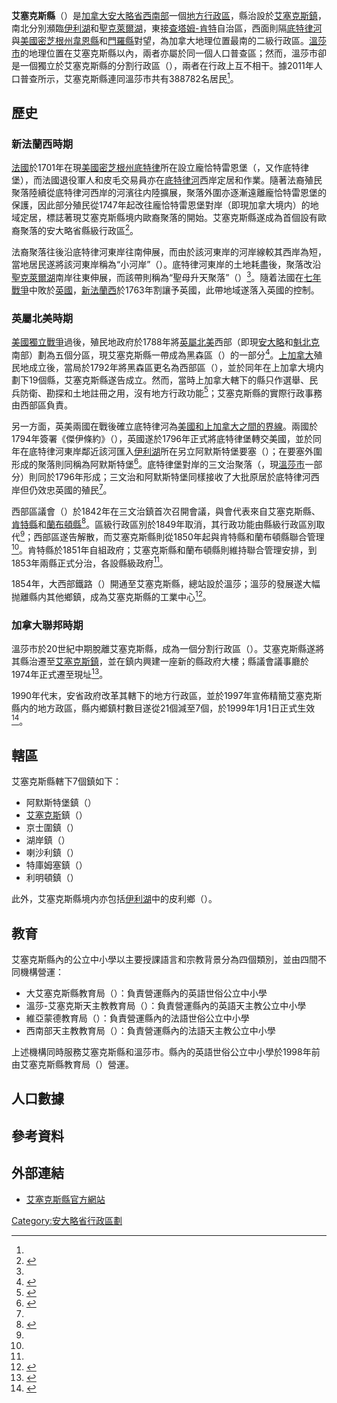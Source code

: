 {{noteTA
|G1=地名
|1=zh-hans:艾塞克斯;zh-hk:雅息士;zh-mo:雅息士;zh-tw:艾塞克斯;
|2=zh-hans:查塔姆;zh-hk:漆咸;zh-mo:漆咸;zh-tw:查塔姆;
|3=zh-hans:肯特;zh-hk:根德;zh-mo:根德;zh-tw:肯特;
|4=zh-hans:密歇根;zh-hk:密芝根;zh-mo:密芝根;zh-tw:密西根;
|5=zh-hans:门罗;zh-hk:夢露;zh-mo:夢露;zh-tw:門羅;
|6=zh-hans:桑德维奇;zh-hk:三文治;zh-mo:三文治;zh-tw:桑德維奇;
|7=zh-hans:金斯维尔;zh-hk:京士圍;zh-mo:京士圍;zh-tw:金斯維爾;
}}
{{Infobox settlement
|official_name           = 艾塞克斯縣
|native_name             = {{lang|en|Essex County}}
|settlement_type         = [[安大略省行政区划|县（上层次）]]
|nickname                =
|motto                   =
|image_skyline           = 
|imagesize               = 
|image_caption           = 
|image_flag              =
|image_seal              =
|image_map               = Map of Ontario ESSEX.svg
|mapsize                 = 280px
|map_caption             = 艾塞克斯縣在安大略省的位置
|image_map1              =
|mapsize1                = 280px
|map_caption1            = 艾塞克斯縣轄下鎮鄉
|coordinates_display     = inline,title
|coordinates_region      = CA-ON
|subdivision_type        = 國家
|subdivision_type1       = [[加拿大行政區劃|省]]
|subdivision_name        = {{CAN}}
|subdivision_name1       = {{ON}}
|government_type        = 县政府
|leader_title            = 县长
|leader_name             = Gary McNamara （特库姆塞镇镇长）
|leader_title1            = 副县长
|leader_name1             = Nelson Santos （金斯维尔镇镇长）
|established_title       = 成立
|established_date        = 1792年
|area_footnotes          = <ref name="cp2011a"/>
|area_total_km2          =
|area_land_km2           = 1850.78
|area_water_km2          =
|area_water_percent      =
|area_urban_km2          =
|population_as_of        = 2011年
|population_note         =
|population_total        = 388782
|population_footnotes    = <ref name="cp2011a">{{cite web |url=http://www12.statcan.gc.ca/census-recensement/2011/dp-pd/prof/details/page.cfm?Lang=E&Geo1=CD&Code1=3537&Geo2=PR&Code2=35&Data=Count&SearchText=essex&SearchType=Begins&SearchPR=35&B1=All&Custom=&TABID=1 |title=Essex County census profile |publisher=Statistics Canada |work=Canada 2011 Census |accessdate=2014-03-26}}</ref>
|population_metro       =
|population_urban       =
|population_density_km2 = 210.1
|timezone               = [[北美東部時區|EST]]
|utc_offset             = −5
|timezone_DST           = [[北美東部時區|EDT]]
|utc_offset_DST         = −4
|latd=42 |latm=10 |latNS=N
|longd=82 |longm=47 |longEW=W
|elevation_m            =
|website                = [http://www.countyofessex.on.ca/ countyofessex.on.ca]
|footnotes              =
}}

'''艾塞克斯縣'''（{{lang-en|Essex County}}）是[[加拿大|加拿大]][[安大略省|安大略省]][[南安大略|西南部]]一個[[安大略省行政區劃|地方行政區]]，縣治設於[[艾塞克斯_(安大略省)|艾塞克斯鎮]]，南北分別瀕臨[[伊利湖|伊利湖]]和[[聖克萊爾湖_(北美洲)|聖克萊爾湖]]，東接[[查塔姆-肯特|查塔姆-肯特]]自治區，西面則隔[[底特律河|底特律河]]與[[美國|美國]][[密芝根州|密芝根州]][[韋恩縣_(密歇根州)|韋恩縣]]和[[門羅縣_(密歇根州)|門羅縣]]對望，為加拿大地理位置最南的二級行政區。[[溫莎_(安大略省)|溫莎市]]的地理位置在艾塞克斯縣以內，兩者亦屬於同一個人口普查區；然而，溫莎市卻是一個獨立於艾塞克斯縣的分割行政區（{{lang|en|separated municipality}}），兩者在行政上互不相干。據2011年人口普查所示，艾塞克斯縣連同溫莎市共有388782名居民<ref name="cp2011a"/>。

==歷史==
===新法蘭西時期===
[[法國|法國]]於1701年在現[[美國|美國]][[密芝根州|密芝根州]][[底特律|底特律]]所在設立龐恰特雷恩堡（{{lang|fr|Fort Pontchartrain}}，又作底特律堡），而法國退役軍人和皮毛交易員亦在[[底特律河|底特律河]]西岸定居和作業。隨著法裔殖民聚落陸續從底特律河西岸的河濱往内陸擴展，聚落外圍亦逐漸遠離龐恰特雷恩堡的保護，因此部分殖民從1747年起改往龐恰特雷恩堡對岸（即現加拿大境内）的地域定居，標誌著現艾塞克斯縣境内歐裔聚落的開始。艾塞克斯縣遂成為首個設有歐裔聚落的安大略省縣級行政區<ref name="hist1">{{cite web |url=http://www.countyofessex.on.ca/wps/wcm/connect/coe/coe/about+essex+county/history+of+essex+county/early+history+of+essex+county+%281792+-+1924%29/01+essex+county+first+to+be+settled |title=Essex County First To Be Settled |work=艾塞克斯縣政府 |accessdate=2014-03-26 }}{{dead link|date=2018年1月 |bot=InternetArchiveBot |fix-attempted=yes }}</ref>。

法裔聚落往後沿底特律河東岸往南伸展，而由於該河東岸的河岸線較其西岸為短，當地居民遂將該河東岸稱為“小河岸”（{{lang|fr|la Petite Côte}}）。底特律河東岸的土地耗盡後，聚落改沿[[聖克萊爾湖_(北美洲)|聖克萊爾湖]]南岸往東伸展，而該帶則稱為“聖母升天聚落”（{{lang|en|Assumption settlement}}）<ref name="hist1"/>。隨着法國在[[七年戰爭|七年戰爭]]中敗於[[英國|英國]]，[[新法蘭西|新法蘭西]]於1763年割讓予英國，此帶地域遂落入英國的控制。

===英屬北美時期===
[[美國獨立戰爭|美國獨立戰爭]]過後，殖民地政府於1788年將[[英屬北美|英屬北美]]西部（即現[[安大略|安大略]]和[[魁北克|魁北克]]南部）劃為五個分區，現艾塞克斯縣一帶成為黑森區（{{lang|en|District of Hesse}}）的一部分<ref name="hist2">{{cite web |url=http://www.countyofessex.on.ca/wps/wcm/connect/coe/coe/about+essex+county/history+of+essex+county/early+history+of+essex+county+%281792+-+1924%29/04+early+municipal+history+of+essex+county |title=Early Municipal History Of Essex County |work=艾塞克斯縣政府 |accessdate=2014-03-26 }}{{dead link|date=2018年4月 |bot=InternetArchiveBot |fix-attempted=yes }}</ref>。[[上加拿大|上加拿大]]殖民地成立後，當局於1792年將黑森區更名為西部區（{{lang|en|District of Western}}），並於同年在上加拿大境内劃下19個縣，艾塞克斯縣遂告成立。然而，當時上加拿大轄下的縣只作選舉、民兵防衛、勘探和土地註冊之用，沒有地方行政功能<ref name="MoGS">{{cite web |url=http://www.archives.gov.on.ca/en/maps/ontario-districts.aspx |title=The Changing Shape of Ontario: Early Districts and Counties 1788-1899 |work=安大略省政府 |accessdate=2014-03-26 |date=2011-12-28 |archive-date=2014-03-05 |archive-url=https://web.archive.org/web/20140305172430/http://www.archives.gov.on.ca/en/maps/ontario-districts.aspx |dead-url=yes }}</ref>；艾塞克斯縣的實際行政事務由西部區負責。

另一方面，英美兩國在戰後確立底特律河為[[美加邊境|美國和上加拿大之間的界線]]。兩國於1794年簽署《傑伊條約》（{{lang|en|Jay Treaty}}），英國遂於1796年正式將底特律堡轉交美國，並於同年在底特律河東岸鄰近該河匯入[[伊利湖|伊利湖]]所在另立阿默斯特堡要塞（{{lang|en|Fort Amherstburg}}）；在要塞外圍形成的聚落則同稱為阿默斯特堡<ref name="hist3">{{cite web |url=http://www.countyofessex.on.ca/wps/wcm/connect/coe/coe/about+essex+county/history+of+essex+county/early+history+of+essex+county+%281792+-+1924%29/02+first+towns+to+settle+in+essex+county |title=First Towns To Settle In Essex County |work=艾塞克斯縣政府 |accessdate=2014-03-26 }}{{dead link|date=2018年4月 |bot=InternetArchiveBot |fix-attempted=yes }}</ref>。底特律堡對岸的三文治聚落（{{lang|en|Sandwich}}，現[[溫莎_(安大略省)|溫莎市]]一部分）則同於1796年形成；三文治和阿默斯特堡同樣接收了大批原居於底特律河西岸但仍效忠英國的殖民<ref name="hist3"/>。

西部區議會（{{lang|en|Western District Council}}）於1842年在三文治鎮首次召開會議，與會代表來自艾塞克斯縣、[[查塔姆-肯特|肯特縣]]和[[蘭布頓縣|蘭布頓縣]]<ref name="hist4">{{cite web |url=http://www.countyofessex.on.ca/wps/wcm/connect/coe/coe/about+essex+county/history+of+essex+county/early+history+of+essex+county+%281792+-+1924%29/07+western+district+council+first+meeting |title=Western District Council First Meeting |work=艾塞克斯縣政府 |accessdate=2014-03-26 |deadurl=yes |archiveurl=https://web.archive.org/web/20140326031423/http://www.countyofessex.on.ca/wps/wcm/connect/coe/coe/about%20essex%20county/history%20of%20essex%20county/early%20history%20of%20essex%20county%20%281792%20-%201924%29/07%20western%20district%20council%20first%20meeting |archivedate=2014-03-26 }}</ref>。區級行政區別於1849年取消，其行政功能由縣級行政區別取代<ref name="MoGS"/>；西部區遂告解散，而艾塞克斯縣則從1850年起與肯特縣和蘭布頓縣聯合管理<ref name="hist4"/>。肯特縣於1851年自組政府；艾塞克斯縣和蘭布頓縣則維持聯合管理安排，到1853年兩縣正式分治，各設縣級政府<ref name="hist4"/>。

1854年，大西部鐵路（{{lang|en|Great Western Railway}}）開通至艾塞克斯縣，總站設於溫莎；溫莎的發展遂大幅抛離縣内其他鄉鎮，成為艾塞克斯縣的工業中心<ref name="hist5">{{cite web |url=http://www.countyofessex.on.ca/wps/wcm/connect/coe/coe/about+essex+county/history+of+essex+county/early+history+of+essex+county+%281792+-+1924%29/08+railways |title=Railways |work=艾塞克斯縣政府 |accessdate=2014-03-26 }}{{dead link|date=2018年4月 |bot=InternetArchiveBot |fix-attempted=yes }}</ref>。

===加拿大聯邦時期===
溫莎市於20世紀中期脫離艾塞克斯縣，成為一個分割行政區（{{lang|en|separated municipality}}）。艾塞克斯縣遂將其縣治遷至[[艾塞克斯_(安大略省)|艾塞克斯鎮]]，並在鎮内興建一座新的縣政府大樓；縣議會議事廳於1974年正式遷至現址<ref name="hist6">{{cite web |url=http://www.countyofessex.on.ca/wps/wcm/connect/coe/coe/about+essex+county/history+of+essex+county/early+history+of+essex+county+%281792+-+1924%29/09+first+meeting+of+essex+county+council |title=First Meeting Of Essex County Council |work=艾塞克斯縣政府 |accessdate=2014-03-26 |deadurl=yes |archiveurl=https://web.archive.org/web/20140326012619/http://www.countyofessex.on.ca/wps/wcm/connect/coe/coe/about+essex+county/history+of+essex+county/early+history+of+essex+county+(1792+-+1924)/09+first+meeting+of+essex+county+council |archivedate=2014-03-26 }}</ref>。

1990年代末，安省政府改革其轄下的地方行政區，並於1997年宣佈精簡艾塞克斯縣内的地方政區，縣内鄉鎮村數目遂從21個減至7個，於1999年1月1日正式生效<ref name="hist7">{{cite web |url=http://www.countyofessex.on.ca/wps/wcm/connect/COE/COE/ABOUT+ESSEX+COUNTY/History+of+Essex+County/Restructuring+of+Essex+County+%281998+-+1999%29/ |title=Restructuring Of The County Of Essex |work=艾塞克斯縣政府 |accessdate=2014-03-26 |deadurl=yes |archiveurl=https://web.archive.org/web/20140326012350/http://www.countyofessex.on.ca/wps/wcm/connect/COE/COE/ABOUT+ESSEX+COUNTY/History+of+Essex+County/Restructuring+of+Essex+County+(1998+-+1999)/ |archivedate=2014-03-26 }}</ref>。

==轄區==
艾塞克斯縣轄下7個鎮如下：

*阿默斯特堡鎮（{{lang|en|Town of Amherstburg}}）
*[[艾塞克斯_(安大略省)|艾塞克斯]]鎮（{{lang|en|Town of Essex}}）
*京士圍鎮（{{lang|en|Town of Kingsville}}）
*湖岸鎮（{{lang|en|Town of Lakeshore}}）
*喇沙利鎮（{{lang|en|Town of LaSalle}}）
*特庫姆塞鎮（{{lang|en|Town of Tecumseh}}）
*利明頓鎮（{{lang|en|Town of Leamington}}）

此外，艾塞克斯縣境内亦包括[[伊利湖|伊利湖]]中的皮利鄉（{{lang|en|Township of Pelee}}）。

==教育==
艾塞克斯縣內的公立中小學以主要授課語言和宗教背景分為四個類別，並由四間不同機構營運：

*大艾塞克斯縣教育局（{{lang|en|Greater Essex County District School Board}}）：負責營運縣內的英語世俗公立中小學
*溫莎-艾塞克斯天主教教育局（{{lang|en|Windsor-Essex Catholic District School Board}}）：負責營運縣內的英語天主教公立中小學
*維亞蒙德教育局（{{lang|fr|Conseil scolaire Viamonde}}）：負責營運縣內的法語世俗公立中小學
*西南部天主教教育局（{{lang|fr|Conseil scolaire de district des écoles catholiques du Sud-Ouest}}）：負責營運縣內的法語天主教公立中小學

上述機構同時服務艾塞克斯縣和溫莎市。縣內的英語世俗公立中小學於1998年前由艾塞克斯縣教育局（{{lang|en|Essex County Board of Education}}）營運。

==人口數據==
{{Canada census
 |location=艾塞克斯縣
 |2011_population=388,782 | 2011_pop_delta=-1.2 | 2011_land_area=1850.78 | 2011_pop_density=210.1
 |2011_median_age= | 2011_median_age_m= | 2011_median_age_f=
 |2011_total_pvt_dwell=164,733 | 2011_mean_hh_income= | 2011_access_date=2012-03-28
 |2006_population=393,402 | 2006_pop_delta=4.9 | 2006_land_area=1851.34 | 2006_pop_density=212.5
 |2006_median_age=37.9 | 2006_median_age_m=37.1 | 2006_median_age_f=38.8
 |2006_total_pvt_dwell=161,049 | 2006_mean_hh_income= | 2006_access_date=2012-03-28
 |2001_population=374,975 | 2001_pop_delta=7.0 | 2001_land_area=1851.59 | 2001_pop_density=202.5
 |2001_median_age=36.2 | 2001_median_age_m=35.3 | 2001_median_age_f=37.0
 |2001_total_pvt_dwell=149,744 | 2001_mean_hh_income= | 2001_access_date=2012-03-28
 |notes=連同溫莎市分割行政區
}}

==參考資料==
{{reflist}}

==外部連結==
{{Commons category|Essex County, Ontario}}
* {{en}}[http://www.countyofessex.on.ca/ 艾塞克斯縣官方網站]

[[Category:安大略省行政區劃|Category:安大略省行政區劃]]